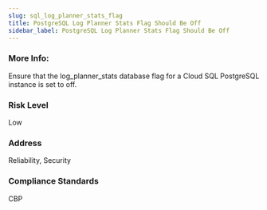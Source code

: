 ```yaml
---
slug: sql_log_planner_stats_flag
title: PostgreSQL Log Planner Stats Flag Should Be Off
sidebar_label: PostgreSQL Log Planner Stats Flag Should Be Off
---
```


### More Info:

Ensure that the log_planner_stats database flag for a Cloud SQL PostgreSQL instance is set to off.

### Risk Level

Low

### Address

Reliability, Security

### Compliance Standards

CBP


